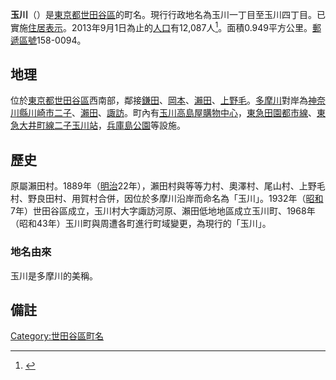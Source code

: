 {{Pathnav|日本|東京都|世田谷區|frame=1}}
{{Infobox Settlement
|official_name = 玉川
|native_name =
|settlement_type = [[町|町]]
|image_skyline =
|imagesize =
|image_caption =
|image_flag =
|image_seal =
| image_map =
| map_caption =
| pushpin_map =
|subdivision_type = [[國家|國家]]
|subdivision_name = [[File:Flag_of_Japan.svg|border]] [[日本|日本]]
|subdivision_type1 = [[都道府縣|都道府縣]]
|subdivision_name1 = [[File:Flag_of_Tokyo_Prefecture.svg|25px]] [[東京都|東京都]]
|subdivision_type2 = [[東京都區部|特別區]]
|subdivision_name2 = [[File:Flag_of_Setagaya,_Tokyo.svg|25px]] [[世田谷區|世田谷區]]
|established_title =
|established_date =
|government_type =
|leader_title =
|leader_name =
|area_magnitude =
|area_total_sq_mi =
|area_total_km2 = 0.949
|area_land_sq_mi =
|area_land_km2 =
|area_urban_sq_mi =
|area_urban_km2 =
|area_metro_km2 =
|area_metro_sq_mi =
|population_as_of= 2013年（平成25年）9月1日
|population_footnotes =
|population_total = 12087
|population_urban =
|population_metro =
|population_density_sq_mi =
|population_density_km2 = auto
| timezone = [[日本標準時間|JST]]
| utc_offset = +9
|timezone_DST =
|utc_offset_DST =
|latd=|latm=|lats=|latNS=
|longd=|longm=|longs=|longEW=
|elevation_footnotes=
|elevation_m =
|elevation_ft =
|postal_code_type = [[郵遞區號|郵遞區號]]
|postal_code = 158-0094
|area_code =
|website =
|footnotes =
}}
'''玉川'''（{{jpn|j=玉川|hg=たまがわ|rm=Tamagawa|f=y}}）是[[東京都|東京都]][[世田谷區|世田谷區]]的町名。現行行政地名為玉川一丁目至玉川四丁目。已實施[[住居表示|住居表示]]。2013年9月1日為止的[[人口|人口]]有12,087人<ref>{{Cite web |url=http://www.city.setagaya.lg.jp/kurashi/107/157/692/694/1884/d00123410_d/fil/district201309.xls |title=平成25年（2013年）の世田谷区の町丁別人口と世帯数 - 世田谷区 |accessdate=2013-10-02 |archive-date=2014-07-19 |archive-url=https://web.archive.org/web/20140719124500/http://www.city.setagaya.lg.jp/kurashi/107/157/692/694/1884/d00123410_d/fil/district201309.xls |dead-url=no }}</ref>。面積0.949平方公里。[[郵遞區號|郵遞區號]]158-0094。

== 地理 ==
位於[[東京都|東京都]][[世田谷區|世田谷區]]西南部，鄰接[[鎌田_(世田谷區)|鎌田]]、[[岡本_(世田谷區)|岡本]]、[[瀨田_(世田谷區、川崎市)|瀨田]]、[[上野毛|上野毛]]。[[多摩川|多摩川]]對岸為[[神奈川縣|神奈川縣]][[川崎市|川崎市]][[二子_(川崎市)|二子]]、[[瀨田_(世田谷區、川崎市)|瀨田]]、[[諏訪_(川崎市)|諏訪]]。町內有[[高島屋|玉川高島屋購物中心]]，[[東急田園都市線|東急田園都市線]]、[[東急大井町線|東急大井町線]][[二子玉川站|二子玉川站]]，[[兵庫島公園|兵庫島公園]]等設施。

== 歷史 ==
原屬瀨田村。1889年（[[明治|明治]]22年），瀨田村與等等力村、奧澤村、尾山村、上野毛村、野良田村、用賀村合併，因位於多摩川沿岸而命名為「玉川」。1932年（[[昭和|昭和]]7年）世田谷區成立，玉川村大字諏訪河原、瀨田低地地區成立玉川町、1968年（昭和43年）玉川町與周遭各町進行町域變更，為現行的「玉川」。
=== 地名由來 ===
玉川是多摩川的美稱。

== 備註 ==
{{reflist}}

{{世田谷區的町名}}

{{DEFAULTSORT:Tamagawa}}
[[Category:世田谷區町名|Category:世田谷區町名]]
